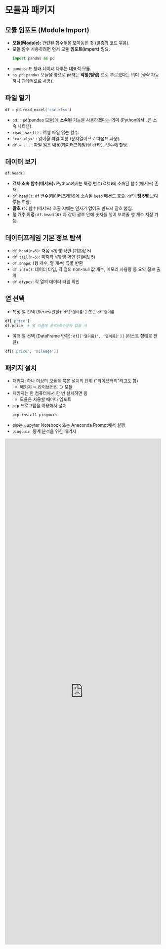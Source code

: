 # 모듈과 패키지

## 모듈 임포트 (Module Import)

*   **모듈(Module):** 관련된 함수들을 모아놓은 것 (일종의 코드 묶음).
*   모듈 함수 사용하려면 먼저 모듈 **임포트(import)** 필요.
    ```python
    import pandas as pd
    ```
*   `pandas`: 표 형태 데이터 다루는 대표적 모듈.
*   `as pd`: `pandas` 모듈을 앞으로 `pd`라는 **약칭(별명)** 으로 부르겠다는 의미 (생략 가능하나 관례적으로 사용).

## 파일 열기

```python
df = pd.read_excel('car.xlsx')
```

*   `pd.` : `pd`(pandas 모듈)에 **소속된** 기능을 사용하겠다는 의미 (Python에서 `.`은 소속 나타냄).
*   `read_excel()` : 엑셀 파일 읽는 함수.
*   `'car.xlsx'` : 읽어올 파일 이름 (문자열이므로 따옴표 사용).
*   `df = ...` : 파일 읽은 내용(데이터프레임)을 `df`라는 변수에 할당.

## 데이터 보기

```python
df.head()
```

*   **객체 소속 함수(메서드):** Python에서는 특정 변수(객체)에 소속된 함수(메서드) 존재.
*   `df.head()`: `df` 변수(데이터프레임)에 소속된 `head` 메서드 호출. `df`의 **첫 5행** 보여주는 역할.
*   **괄호 `()`:** 함수(메서드) 호출 시에는 인자가 없어도 반드시 괄호 붙임.
*   **행 개수 지정:** `df.head(10)` 과 같이 괄호 안에 숫자를 넣어 보여줄 행 개수 지정 가능.

## 데이터프레임 기본 정보 탐색

- `df.head(n=5)`: 처음 `n`개 행 확인 (기본값 5)
- `df.tail(n=5)`: 마지막 `n`개 행 확인 (기본값 5)
- `df.shape`: (행 개수, 열 개수) 튜플 반환
- `df.info()`: 데이터 타입, 각 열의 non-null 값 개수, 메모리 사용량 등 요약 정보 출력
- `df.dtypes`: 각 열의 데이터 타입 확인

## 열 선택

- 특정 열 선택 (Series 반환): `df['열이름']` 또는 `df.열이름`
```python
df['price']
df.price  # 열 이름에 공백/특수문자 없을 시
```

- 여러 열 선택 (DataFrame 반환): `df[['열이름1', '열이름2']]` (리스트 형태로 전달)
```python
df[['price', 'mileage']]
```

## 패키지 설치

* 패키지: 하나 이상의 모듈을 묶은 설치의 단위 ("라이브러리"라고도 함)
  * 패키지 ≒ 라이브러리 ⊃ 모듈
* 패키지는 한 컴퓨터에서 한 번 설치하면 됨
  * 모듈은 사용할 때마다 임포트
* `pip` 프로그램을 이용해서 설치
    ```bash
    pip install pingouin
    ```
* pip는 Jupyter Notebook 또는 Anaconda Prompt에서 실행
* `pingouin`: 통계 분석을 위한 패키지


<iframe src="https://tally.so/embed/w4DZzo?alignLeft=1&hideTitle=1&transparentBackground=1&dynamicHeight=1" loading="lazy" width="100%" height="1634" frameborder="0" marginheight="0" marginwidth="0" title="[통계] 모듈과 패키지"></iframe>